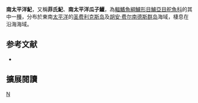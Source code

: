 {{Speciesbox 
| taxon = Girella feliciana
| status = NE
| status_system = IUCN3.1
| authority = [[Clark|Clark]], 1938
| synonyms = 
}}
'''南太平洋魢'''，又稱'''菲氏魢'''、'''南太平洋瓜子鱲'''，為[[輻鰭魚綱|輻鰭魚綱]][[鱸形目|鱸形目]][[鱸亞目|鱸亞目]][[舵魚科|舵魚科]]的其中一[[種|種]]，分布於東南[[太平洋|太平洋]]的[[德斯温特德群岛|圣费利克斯岛]]及[[胡安·费尔南德斯群岛|胡安·费尔南德斯群岛]]海域，棲息在沿海海域。

== 参考文献 ==
{{reflist}}
*{{FishBase_species|genus=Girella|species=feliciana|year=2012|month=7}}

== 擴展閱讀 == 
{{refbegin}}
{{wikispecies-inline|Girella feliciana|南太平洋魢}}
{{refend}}

{{Taxonbar}}

[[Category:魢屬|N]]